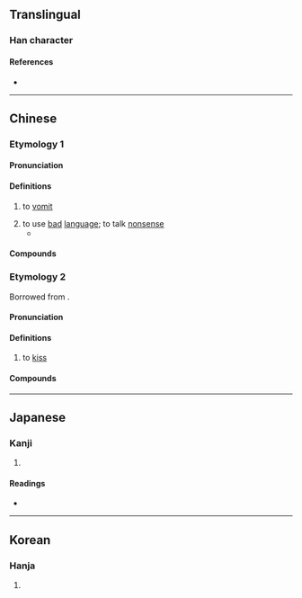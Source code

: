 {{character info/new}}
{{also|吣}}
==Translingual==

===Han character===
{{Han char|rn=30|rad=口|as=07|sn=10|four=67047|canj=RSME|ids=⿰口𠬶}}

====References====
* {{Han ref|kx=0193.051|dkj=03748|dj=0413.140|hdz=10634.130|uh=551A|ud=21786|bh=D0F7|bd=53495}}

----

==Chinese==

===Etymology 1===
{{zh-forms|s=吣|t2=吣|alt=吢}}

====Pronunciation====
{{zh-pron
|m=qìn
|c=cam3
|mn-t=cim3
|cat=v
}}

====Definitions====
{{zh-hanzi}}

# {{lb|zh|of a dog or cat}} to [[vomit]]
# to use [[bad]] [[language]]; to talk [[nonsense]]
#* {{zh-x|那 是 醉漢 嘴 裡 胡唚。|It was the maudlin talk of a drunkard.|ref=Hongloumeng}}

====Compounds====
{{zh-der|混唚|胡唚}}

===Etymology 2===
{{zh-forms|alt=斟,鐘-Min Dong}}
Borrowed from {{bor|zh|ms|cium|notext=1}}.

====Pronunciation====
{{zh-pron
|m=qīn
|md=cĭng>cṳ̆ng
|mn=chim
|mn-t=zim1
|cat=v
}}

====Definitions====
{{zh-hanzi}}

# {{lb|zh|Min Nan}} to [[kiss]]

====Compounds====
{{zh-der|*唚喙|*相唚}}

----

==Japanese==

===Kanji===
{{ja-kanji|grade=|rs=口07}}

# {{defn|lang=ja|sort=口07}}

====Readings====
* {{ja-readings|on=[[しん]] (shin)|kun=}}

----

==Korean==

===Hanja===
{{ko-hanja|hangeul=침|rv=chim|mr=ch'im}}

# {{defn|lang=ko|sort=口07}}